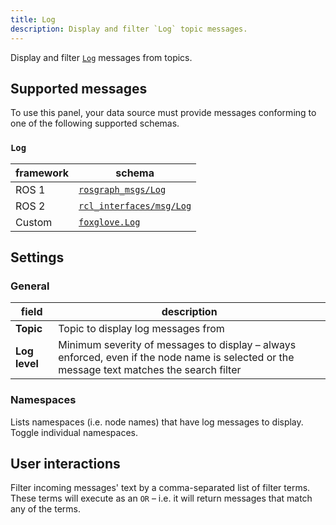 ```yaml
---
title: Log
description: Display and filter `Log` topic messages.
---
```


Display and filter [`Log`](#log) messages from topics.

## Supported messages

To use this panel, your data source must provide messages conforming to one of the following supported schemas.

### `Log`

| framework | schema                                                                                                    |
| --------- | --------------------------------------------------------------------------------------------------------- |
| ROS 1     | [`rosgraph_msgs/Log`](https://docs.ros.org/en/noetic/api/rosgraph_msgs/html/msg/Log.html)                 |
| ROS 2     | [`rcl_interfaces/msg/Log`](https://github.com/ros2/rcl_interfaces/blob/master/rcl_interfaces/msg/Log.msg) |
| Custom    | [`foxglove.Log`](/docs/visualization/message-schemas/log)                                                               |

## Settings

### General

| field         | description                                                                                                                                |
| ------------- | ------------------------------------------------------------------------------------------------------------------------------------------ |
| **Topic**     | Topic to display log messages from                                                                                                         |
| **Log level** | Minimum severity of messages to display – always enforced, even if the node name is selected or the message text matches the search filter |

### Namespaces

Lists namespaces (i.e. node names) that have log messages to display. Toggle individual namespaces.

## User interactions

Filter incoming messages' text by a comma-separated list of filter terms. These terms will execute as an `OR` – i.e. it will return messages that match any of the terms.
